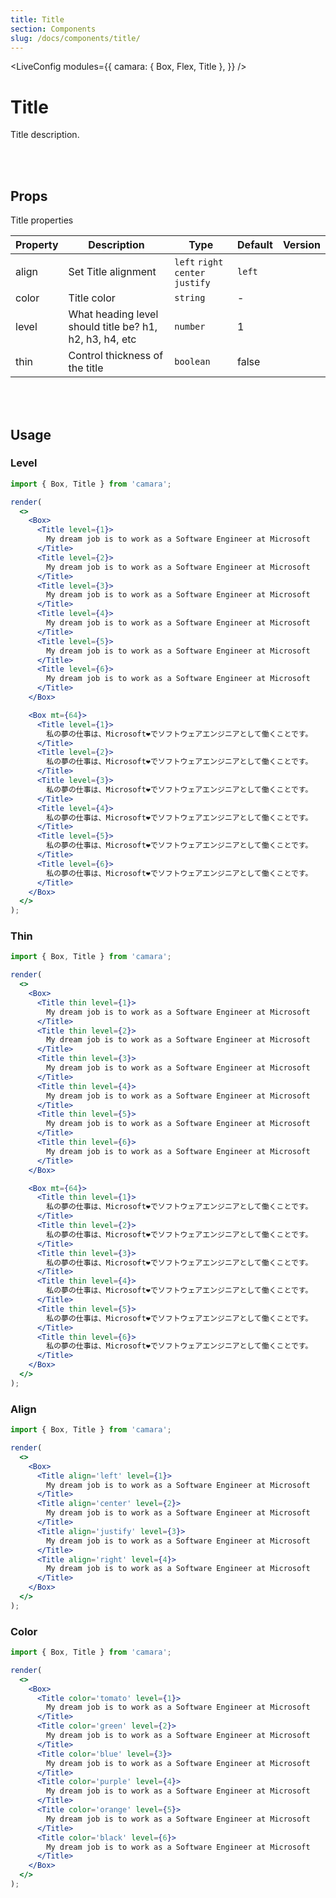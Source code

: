 ```yaml
---
title: Title
section: Components
slug: /docs/components/title/
---
```



<!-- Define `camara` module as `{ Title }` -->

<LiveConfig
  modules={{
    camara: { Box, Flex, Title },
  }}
/>

# Title

Title description.

<br></br>

## Props

Title properties

| Property | Description                                             | Type                              | Default | Version |
| -------- | ------------------------------------------------------- | --------------------------------- | ------- | ------- |
| align    | Set Title alignment                                     | `left` `right` `center` `justify` | `left`  |         |
| color    | Title color                                             | `string`                          | -       |         |
| level    | What heading level should title be? h1, h2, h3, h4, etc | `number`                          | 1       |         |
| thin     | Control thickness of the title                          | `boolean`                         | false   |         |

<br></br>

## Usage

### Level

```jsx live noInline
import { Box, Title } from 'camara';

render(
  <>
    <Box>
      <Title level={1}>
        My dream job is to work as a Software Engineer at Microsoft
      </Title>
      <Title level={2}>
        My dream job is to work as a Software Engineer at Microsoft
      </Title>
      <Title level={3}>
        My dream job is to work as a Software Engineer at Microsoft
      </Title>
      <Title level={4}>
        My dream job is to work as a Software Engineer at Microsoft
      </Title>
      <Title level={5}>
        My dream job is to work as a Software Engineer at Microsoft
      </Title>
      <Title level={6}>
        My dream job is to work as a Software Engineer at Microsoft
      </Title>
    </Box>

    <Box mt={64}>
      <Title level={1}>
        私の夢の仕事は、Microsoft❤でソフトウェアエンジニアとして働くことです。
      </Title>
      <Title level={2}>
        私の夢の仕事は、Microsoft❤でソフトウェアエンジニアとして働くことです。
      </Title>
      <Title level={3}>
        私の夢の仕事は、Microsoft❤でソフトウェアエンジニアとして働くことです。
      </Title>
      <Title level={4}>
        私の夢の仕事は、Microsoft❤でソフトウェアエンジニアとして働くことです。
      </Title>
      <Title level={5}>
        私の夢の仕事は、Microsoft❤でソフトウェアエンジニアとして働くことです。
      </Title>
      <Title level={6}>
        私の夢の仕事は、Microsoft❤でソフトウェアエンジニアとして働くことです。
      </Title>
    </Box>
  </>
);
```

### Thin

```jsx live noInline
import { Box, Title } from 'camara';

render(
  <>
    <Box>
      <Title thin level={1}>
        My dream job is to work as a Software Engineer at Microsoft
      </Title>
      <Title thin level={2}>
        My dream job is to work as a Software Engineer at Microsoft
      </Title>
      <Title thin level={3}>
        My dream job is to work as a Software Engineer at Microsoft
      </Title>
      <Title thin level={4}>
        My dream job is to work as a Software Engineer at Microsoft
      </Title>
      <Title thin level={5}>
        My dream job is to work as a Software Engineer at Microsoft
      </Title>
      <Title thin level={6}>
        My dream job is to work as a Software Engineer at Microsoft
      </Title>
    </Box>

    <Box mt={64}>
      <Title thin level={1}>
        私の夢の仕事は、Microsoft❤でソフトウェアエンジニアとして働くことです。
      </Title>
      <Title thin level={2}>
        私の夢の仕事は、Microsoft❤でソフトウェアエンジニアとして働くことです。
      </Title>
      <Title thin level={3}>
        私の夢の仕事は、Microsoft❤でソフトウェアエンジニアとして働くことです。
      </Title>
      <Title thin level={4}>
        私の夢の仕事は、Microsoft❤でソフトウェアエンジニアとして働くことです。
      </Title>
      <Title thin level={5}>
        私の夢の仕事は、Microsoft❤でソフトウェアエンジニアとして働くことです。
      </Title>
      <Title thin level={6}>
        私の夢の仕事は、Microsoft❤でソフトウェアエンジニアとして働くことです。
      </Title>
    </Box>
  </>
);
```

### Align

```jsx live noInline
import { Box, Title } from 'camara';

render(
  <>
    <Box>
      <Title align='left' level={1}>
        My dream job is to work as a Software Engineer at Microsoft
      </Title>
      <Title align='center' level={2}>
        My dream job is to work as a Software Engineer at Microsoft
      </Title>
      <Title align='justify' level={3}>
        My dream job is to work as a Software Engineer at Microsoft
      </Title>
      <Title align='right' level={4}>
        My dream job is to work as a Software Engineer at Microsoft
      </Title>
    </Box>
  </>
);
```

### Color

```jsx live noInline
import { Box, Title } from 'camara';

render(
  <>
    <Box>
      <Title color='tomato' level={1}>
        My dream job is to work as a Software Engineer at Microsoft
      </Title>
      <Title color='green' level={2}>
        My dream job is to work as a Software Engineer at Microsoft
      </Title>
      <Title color='blue' level={3}>
        My dream job is to work as a Software Engineer at Microsoft
      </Title>
      <Title color='purple' level={4}>
        My dream job is to work as a Software Engineer at Microsoft
      </Title>
      <Title color='orange' level={5}>
        My dream job is to work as a Software Engineer at Microsoft
      </Title>
      <Title color='black' level={6}>
        My dream job is to work as a Software Engineer at Microsoft
      </Title>
    </Box>
  </>
);
```
